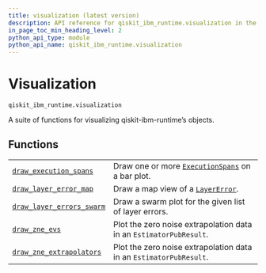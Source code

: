 ```yaml
---
title: visualization (latest version)
description: API reference for qiskit_ibm_runtime.visualization in the latest version of qiskit-ibm-runtime
in_page_toc_min_heading_level: 2
python_api_type: module
python_api_name: qiskit_ibm_runtime.visualization
---
```


<span id="visualization-qiskit-ibm-runtime-visualization" />

<span id="module-qiskit_ibm_runtime.visualization" />

# Visualization

`qiskit_ibm_runtime.visualization`

A suite of functions for visualizing qiskit-ibm-runtime’s objects.

## Functions

|                                                                                                                                                  |                                                                                                                                                           |
| ------------------------------------------------------------------------------------------------------------------------------------------------ | --------------------------------------------------------------------------------------------------------------------------------------------------------- |
| [`draw_execution_spans`](qiskit_ibm_runtime.visualization.draw_execution_spans "qiskit_ibm_runtime.visualization.draw_execution_spans")          | Draw one or more [`ExecutionSpans`](qiskit_ibm_runtime.execution_span.ExecutionSpans "qiskit_ibm_runtime.execution_span.ExecutionSpans") on a bar plot.   |
| [`draw_layer_error_map`](qiskit_ibm_runtime.visualization.draw_layer_error_map "qiskit_ibm_runtime.visualization.draw_layer_error_map")          | Draw a map view of a [`LayerError`](qiskit_ibm_runtime.utils.noise_learner_result.LayerError "qiskit_ibm_runtime.utils.noise_learner_result.LayerError"). |
| [`draw_layer_errors_swarm`](qiskit_ibm_runtime.visualization.draw_layer_errors_swarm "qiskit_ibm_runtime.visualization.draw_layer_errors_swarm") | Draw a swarm plot for the given list of layer errors.                                                                                                     |
| [`draw_zne_evs`](qiskit_ibm_runtime.visualization.draw_zne_evs "qiskit_ibm_runtime.visualization.draw_zne_evs")                                  | Plot the zero noise extrapolation data in an `EstimatorPubResult`.                                                                                        |
| [`draw_zne_extrapolators`](qiskit_ibm_runtime.visualization.draw_zne_extrapolators "qiskit_ibm_runtime.visualization.draw_zne_extrapolators")    | Plot the zero noise extrapolation data in an `EstimatorPubResult`.                                                                                        |

